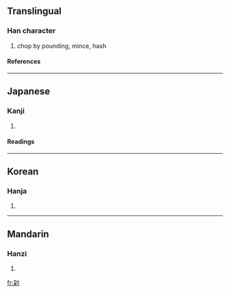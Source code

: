 {{see|剁}}

==Translingual==
===Han character===
{{Han char|rn=18|rad=刀|as=06|sn=8|four=|canj=弓木中弓 (NDLN)}}
# chop by pounding, mince, hash
====References====
{{Han ref|kx=0138.430|dkj=01957|hdz=10338.021|uh=5234|ud=21044}}
----
==Japanese==
===Kanji===
{{ja-kanji|grade=|rs=刀06}}
# {{defn|Japanese}}
====Readings====
{{ja-readings|on=[[た]] (ta)|kun=[[きる]] (kiru)}}
----
==Korean==
===Hanja===
{{ko-hanja|hangeul=타|rv=ta|mr=t'a}}
# {{defn|Korean}}
----
==Mandarin==
===Hanzi===
{{cmn-hanzi|pin=[[duò]] ([[duo4]])|wg=to<sup>4</sup>}}
# {{defn|Mandarin}}

[[fr:刴]]